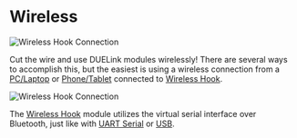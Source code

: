 # Wireless


![Wireless Hook Connection](pathname:///img/wirelesshook-connection.png)

Cut the wire and use DUELink modules wirelessly! There are several ways to accomplish this, but the easiest is using a wireless connection from a [PC/Laptop](../hw/pc-laptop) or [Phone/Tablet](../hw/phone-tablet) connected to [Wireless Hook](../products/adwirelesshook-a).

![Wireless Hook Connection](pathname:///img/wireless-hook.png)

The [Wireless Hook](../products/adwirelesshook-a) module utilizes the virtual serial interface over Bluetooth, just like with [UART Serial](uart) or [USB](usb).
